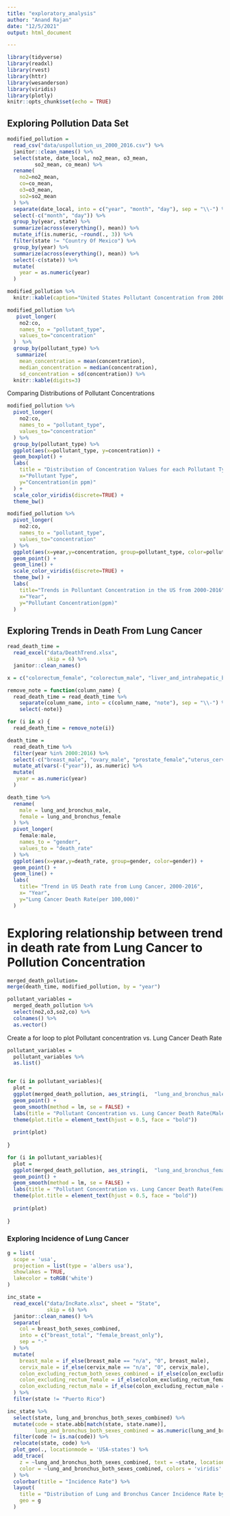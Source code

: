 ```yaml
---
title: "exploratory_analysis"
author: "Anand Rajan"
date: "12/5/2021"
output: html_document

---
```


```r
library(tidyverse)
library(readxl)
library(rvest)
library(httr)
library(wesanderson)
library(viridis)
library(plotly)       
knitr::opts_chunk$set(echo = TRUE)
```

## Exploring Pollution Data Set

```r
modified_pollution =
  read_csv("data/uspollution_us_2000_2016.csv") %>% 
  janitor::clean_names() %>%
  select(state, date_local, no2_mean, o3_mean, 
         so2_mean, co_mean) %>%
  rename(
    no2=no2_mean,
    co=co_mean,
    o3=o3_mean,
    so2=so2_mean
  ) %>% 
  separate(date_local, into = c("year", "month", "day"), sep = "\\-") %>%
  select(-c("month", "day")) %>%
  group_by(year, state) %>%
  summarize(across(everything(), mean)) %>%
  mutate_if(is.numeric, ~round(., 3)) %>%
  filter(state != "Country Of Mexico") %>%
  group_by(year) %>%
  summarize(across(everything(), mean)) %>%
  select(-c(state)) %>% 
  mutate(
    year = as.numeric(year)
  )

modified_pollution %>% 
  knitr::kable(caption="United States Pollutant Concentration from 2000-2016")
```


```r
modified_pollution %>% 
   pivot_longer(
    no2:co,
    names_to = "pollutant_type",
    values_to="concentration"
  )  %>% 
  group_by(pollutant_type) %>% 
   summarize(
    mean_concentration = mean(concentration),
    median_concentration = median(concentration),
    sd_concentration = sd(concentration)) %>% 
  knitr::kable(digits=3)
```

Comparing Distributions of Pollutant Concentrations 

```r
modified_pollution %>% 
  pivot_longer(
    no2:co,
    names_to = "pollutant_type",
    values_to="concentration"
  ) %>% 
  group_by(pollutant_type) %>% 
  ggplot(aes(x=pollutant_type, y=concentration)) + 
  geom_boxplot() +
  labs(
    title = "Distribution of Concentration Values for each Pollutant Type",
    x="Pollutant Type",
    y="Concentration(in ppm)"
  ) +
  scale_color_viridis(discrete=TRUE) +
  theme_bw() 
```

```r
modified_pollution %>% 
  pivot_longer(
    no2:co,
    names_to = "pollutant_type",
    values_to="concentration"
  ) %>% 
  ggplot(aes(x=year,y=concentration, group=pollutant_type, color=pollutant_type)) +
  geom_point() +
  geom_line() +
  scale_color_viridis(discrete=TRUE) +
  theme_bw() +
  labs(
    title="Trends in Polluntant Concentration in the US from 2000-2016",
    x="Year",
    y="Pollutant Concentration(ppm)"
  ) 
```

## Exploring Trends in Death From Lung Cancer

  
```r
read_death_time =
  read_excel("data/DeathTrend.xlsx", 
             skip = 6) %>%
  janitor::clean_names()

x = c("colorectum_female", "colorectum_male", "liver_and_intrahepatic_bile_duct_female", "liver_and_intrahepatic_bile_duct_male", "lung_and_bronchus_female", "lung_and_bronchus_male", "ovary_female", "uterus_cervix_and_corpus_combined_female")

remove_note = function(column_name) {
  read_death_time = read_death_time %>% 
    separate(column_name, into = c(column_name, "note"), sep = "\\-") %>% 
    select(-note)}

for (i in x) {
  read_death_time = remove_note(i)} 

death_time =
  read_death_time %>%
  filter(year %in% 2000:2016) %>%
  select(-c("breast_male", "ovary_male", "prostate_female","uterus_cervix_and_corpus_combined_male")) %>%
  mutate_at(vars(-("year")), as.numeric) %>%
  mutate(
   year = as.numeric(year)
  )


```
  
```r
death_time %>% 
  rename(
    male = lung_and_bronchus_male,
    female = lung_and_bronchus_female
  ) %>% 
  pivot_longer(
    female:male,
    names_to = "gender", 
    values_to = "death_rate"
  ) %>% 
  ggplot(aes(x=year,y=death_rate, group=gender, color=gender)) + 
  geom_point() +
  geom_line() +
  labs(
    title= "Trend in US Death rate from Lung Cancer, 2000-2016",
    x= "Year",
    y="Lung Cancer Death Rate(per 100,000)"
  )
```

# Exploring relationship between trend in death rate from Lung Cancer to Pollution Concentration


```r
merged_death_pollution=
merge(death_time, modified_pollution, by = "year") 
```

```r
pollutant_variables =
  merged_death_pollution %>% 
  select(no2,o3,so2,co) %>% 
  colnames() %>% 
  as.vector()
```

Create a for loop to plot Pollutant concentration vs. Lung Cancer Death Rate


```r
pollutant_variables =
  pollutant_variables %>% 
  as.list()


for (i in pollutant_variables){
  plot =
  ggplot(merged_death_pollution, aes_string(i,  "lung_and_bronchus_male")) + 
  geom_point() +
  geom_smooth(method = lm, se = FALSE) +
  labs(title = "Pollutant Concentration vs. Lung Cancer Death Rate(Male)", y = "Lung Cancer Death Rate(per 100,000)") +
  theme(plot.title = element_text(hjust = 0.5, face = "bold"))
  
  print(plot)
  
}
```

```r
for (i in pollutant_variables){
  plot =
  ggplot(merged_death_pollution, aes_string(i,  "lung_and_bronchus_female")) + 
  geom_point() +
  geom_smooth(method = lm, se = FALSE) +
  labs(title = "Pollutant Concentration vs. Lung Cancer Death Rate(Female)", y = "Lung Cancer Death Rate(per 100,000)") +
  theme(plot.title = element_text(hjust = 0.5, face = "bold"))
  
  print(plot)
  
}
```


### Exploring Incidence of Lung Cancer 

```r
g = list(
  scope = 'usa',
  projection = list(type = 'albers usa'),
  showlakes = TRUE,
  lakecolor = toRGB('white')
)

inc_state =
  read_excel("data/IncRate.xlsx", sheet = "State", 
             skip = 6) %>%
  janitor::clean_names() %>% 
  separate(
    col = breast_both_sexes_combined,
    into = c("breast_total", "female_breast_only"),
    sep = "-"
  ) %>% 
  mutate(
    breast_male = if_else(breast_male == "n/a", "0", breast_male),
    cervix_male = if_else(cervix_male == "n/a", "0", cervix_male),
    colon_excluding_rectum_both_sexes_combined = if_else(colon_excluding_rectum_both_sexes_combined == "n/a", "0", colon_excluding_rectum_both_sexes_combined),
    colon_excluding_rectum_female = if_else(colon_excluding_rectum_female == "n/a", "0", colon_excluding_rectum_female),
    colon_excluding_rectum_male = if_else(colon_excluding_rectum_male == "n/a", "0", colon_excluding_rectum_male),
  ) %>%
  filter(state != "Puerto Rico")

inc_state %>%
  select(state, lung_and_bronchus_both_sexes_combined) %>%
  mutate(code = state.abb[match(state, state.name)],
         lung_and_bronchus_both_sexes_combined = as.numeric(lung_and_bronchus_both_sexes_combined)) %>%
  filter(code != is.na(code)) %>%
  relocate(state, code) %>%
  plot_geo(., locationmode = 'USA-states') %>% 
  add_trace(
    z = ~lung_and_bronchus_both_sexes_combined, text = ~state, locations = ~code,
    color = ~lung_and_bronchus_both_sexes_combined, colors = 'viridis'
  ) %>% 
  colorbar(title = "Incidence Rate") %>% 
  layout(
    title = "Distribution of Lung and Bronchus Cancer Incidence Rate by State in 2013-2017",
    geo = g
  )
```

  
  


